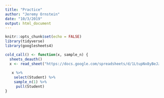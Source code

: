 ```yaml
---
title: "Practice"
author: "Jeremy Ornstein"
date: "10/3/2019"
output: html_document
---
```


```r
knitr::opts_chunk$set(echo = FALSE)
library(tidyverse)
library(googlesheets4)
```

```r
cold_call() <- function(x, sample_n) {
  sheets_deauth()
  x <- read_sheet("https://docs.google.com/spreadsheets/d/1LtupNx8yBeJzK6UyGkZ5u-aUAPzU90K9C4r2RTJwWqg/edit#gid=2132522624")
 
   x %>%
    select(Student) %>%
    sample_n(1) %>%
     pull(Student)
}
```


